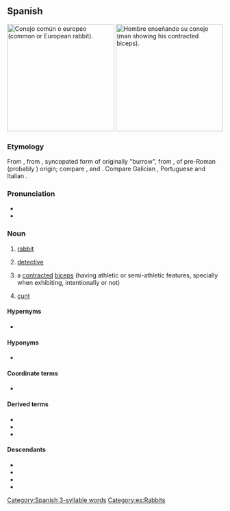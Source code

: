 {{also|Conejo|conéjo}}
==Spanish==
{{wikipedia|lang=es}}
[[File:Oryctolagus cuniculus Tasmania 2.jpg|thumb|250px|Conejo común o europeo (common or European rabbit).]]
[[File:Arm_flex_supinate.jpg|thumb|250px|Hombre enseñando su conejo (man showing his contracted biceps).]]

===Etymology===
From {{inh|es|osp|}}, from {{inh|es|VL.|*cuniclus}}, syncopated form of {{inh|es|la|cunīculus}} originally "burrow", from {{der|es|grc|κύνικλος}}, of pre-Roman (probably {{der|es|xib|-}}) origin; compare {{cog|eu|untxi||rabbit}}, {{cog|mxi|qonélyo|
|rabbit}} and  {{cog|mxi|sc=Latn|qončáyr||greyhound}}. Compare Galician {{m|gl|coello}}, Portuguese {{m|pt|coelho}} and Italian {{m|it|coniglio}}.

===Pronunciation===
* {{es-IPA}}
* {{rhymes|exo|lang=es}}

===Noun===
{{es-noun|m|f=coneja}}

# [[rabbit]] {{gloss|male or unspecified sex}}
# {{lb|es|Central America}} [[detective]]
# {{lb|es|muscle}} a [[contracted]] [[biceps]] (having athletic ‎or semi-athletic ‎features, specially when exhibiting, intentionally or not)
# {{lb|es|vulgar|slang}} [[cunt]] {{gloss|female genitalia}}

====Hypernyms====
* {{l|es|lagomorfo}}

====Hyponyms====
* {{l|es|gazapo}}

====Coordinate terms====
* {{l|es|liebre}}

====Derived terms====
* {{l|es|conejar}}
* {{l|es|conejero}}
* {{l|es|conejito}}

====Descendants====
* {{desc|bor=1|ceb|koneho}}
* {{desc|bor=1|pap|koneu}}
* {{desc|bor=1|qu|kunu}}
* {{desc|bor=1|tl|kuneho}}

[[Category:Spanish 3-syllable words]]
[[Category:es:Rabbits]]